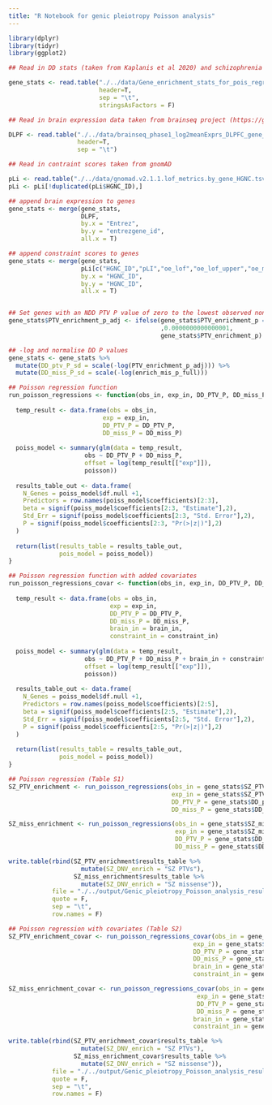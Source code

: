 ---
title: "R Notebook for genic pleiotropy Poisson analysis"
---


```{r}
library(dplyr)
library(tidyr)
library(ggplot2)
```

```{r}
## Read in DD stats (taken from Kaplanis et al 2020) and schizophrenia DNV enrichment stats

gene_stats <- read.table("./../data/Gene_enrichment_stats_for_pois_regression.tsv",
                         header=T,
                         sep = "\t",
                         stringsAsFactors = F)

```

```{r}
## Read in brain expression data taken from brainseq project (https://github.com/LieberInstitute/BrainSeq_Phase1)

DLPF <- read.table("./../data/brainseq_phase1_log2meanExprs_DLPFC_gene_entrez.txt",
                   header=T,
                   sep = "\t")

## Read in contraint scores taken from gnomAD

pLi <- read.table("./../data/gnomad.v2.1.1.lof_metrics.by_gene_HGNC.tsv",header=T,sep = "\t",stringsAsFactors = F,na.strings = c(NA,".")) 
pLi <- pLi[!duplicated(pLi$HGNC_ID),]

## append brain expression to genes
gene_stats <- merge(gene_stats,
                    DLPF,
                    by.x = "Entrez",
                    by.y = "entrezgene_id",
                    all.x = T)

## append constraint scores to genes
gene_stats <- merge(gene_stats,
                    pLi[c("HGNC_ID","pLI","oe_lof","oe_lof_upper","oe_mis","oe_mis_upper","syn_z")],
                    by.x = "HGNC_ID",
                    by.y = "HGNC_ID",
                    all.x = T)


## Set genes with an NDD PTV P value of zero to the lowest observed non-zero ptv p value. 
gene_stats$PTV_enrichment_p_adj <- ifelse(gene_stats$PTV_enrichment_p == 0
                                          ,0.0000000000000001,
                                          gene_stats$PTV_enrichment_p)

## -log and normalise DD P values
gene_stats <- gene_stats %>%
  mutate(DD_ptv_P_sd = scale(-log(PTV_enrichment_p_adj))) %>%
  mutate(DD_miss_P_sd = scale(-log(enrich_mis_p_full)))


```

```{r}
## Poisson regression function
run_poisson_regressions <- function(obs_in, exp_in, DD_PTV_P, DD_miss_P) {
  
  temp_result <- data.frame(obs = obs_in,
                          exp = exp_in,
                          DD_PTV_P = DD_PTV_P,
                          DD_miss_P = DD_miss_P)
  
  poiss_model <- summary(glm(data = temp_result, 
                     obs ~ DD_PTV_P + DD_miss_P,
                     offset = log(temp_result[["exp"]]), 
                     poisson))
  
  results_table_out <- data.frame(
    N_Genes = poiss_model$df.null +1,
    Predictors = row.names(poiss_model$coefficients)[2:3],
    beta = signif(poiss_model$coefficients[2:3, "Estimate"],2),
    Std_Err = signif(poiss_model$coefficients[2:3, "Std. Error"],2),
    P = signif(poiss_model$coefficients[2:3, "Pr(>|z|)"],2)
  )
  
  return(list(results_table = results_table_out,
              pois_model = poiss_model))
}

## Poisson regression function with added covariates
run_poisson_regressions_covar <- function(obs_in, exp_in, DD_PTV_P, DD_miss_P, brain_in, constraint_in) {
  
  temp_result <- data.frame(obs = obs_in,
                            exp = exp_in,
                            DD_PTV_P = DD_PTV_P,
                            DD_miss_P = DD_miss_P,
                            brain_in = brain_in,
                            constraint_in = constraint_in)
  
  poiss_model <- summary(glm(data = temp_result, 
                     obs ~ DD_PTV_P + DD_miss_P + brain_in + constraint_in,
                     offset = log(temp_result[["exp"]]), 
                     poisson))
  
  results_table_out <- data.frame(
    N_Genes = poiss_model$df.null +1,
    Predictors = row.names(poiss_model$coefficients)[2:5],
    beta = signif(poiss_model$coefficients[2:5, "Estimate"],2),
    Std_Err = signif(poiss_model$coefficients[2:5, "Std. Error"],2),
    P = signif(poiss_model$coefficients[2:5, "Pr(>|z|)"],2)
  )
  
  return(list(results_table = results_table_out,
              pois_model = poiss_model))
}
```


```{r}
## Poisson regression (Table S1)
SZ_PTV_enrichment <- run_poisson_regressions(obs_in = gene_stats$SZ_PTV_obs,
                                             exp_in = gene_stats$SZ_PTV_exp,
                                             DD_PTV_P = gene_stats$DD_ptv_P_sd,
                                             DD_miss_P = gene_stats$DD_miss_P_sd)

SZ_miss_enrichment <- run_poisson_regressions(obs_in = gene_stats$SZ_miss_obs,
                                              exp_in = gene_stats$SZ_miss_exp,
                                              DD_PTV_P = gene_stats$DD_ptv_P_sd,
                                              DD_miss_P = gene_stats$DD_miss_P_sd)

write.table(rbind(SZ_PTV_enrichment$results_table %>%
                    mutate(SZ_DNV_enrich = "SZ PTVs"),
                  SZ_miss_enrichment$results_table %>%
                    mutate(SZ_DNV_enrich = "SZ missense")),
            file = "./../output/Genic_pleiotropy_Poisson_analysis_results_SM_Table_S1.tsv",
            quote = F,
            sep = "\t",
            row.names = F)
```

```{r}
## Poisson regression with covariates (Table S2)
SZ_PTV_enrichment_covar <- run_poisson_regressions_covar(obs_in = gene_stats$SZ_PTV_obs,
                                                   exp_in = gene_stats$SZ_PTV_exp,
                                                   DD_PTV_P = gene_stats$DD_ptv_P_sd,
                                                   DD_miss_P = gene_stats$DD_miss_P_sd,
                                                   brain_in = gene_stats$meanExprs,
                                                   constraint_in = gene_stats$oe_lof)

SZ_miss_enrichment_covar <- run_poisson_regressions_covar(obs_in = gene_stats$SZ_miss_obs,
                                                    exp_in = gene_stats$SZ_miss_exp,
                                                    DD_PTV_P = gene_stats$DD_ptv_P_sd,
                                                    DD_miss_P = gene_stats$DD_miss_P_sd,
                                                   brain_in = gene_stats$meanExprs,
                                                   constraint_in = gene_stats$oe_mis)

write.table(rbind(SZ_PTV_enrichment_covar$results_table %>%
                    mutate(SZ_DNV_enrich = "SZ PTVs"),
                  SZ_miss_enrichment_covar$results_table %>%
                    mutate(SZ_DNV_enrich = "SZ missense")),
            file = "./../output/Genic_pleiotropy_Poisson_analysis_results_covariates_SM_Table_S2.tsv",
            quote = F,
            sep = "\t",
            row.names = F)

```
